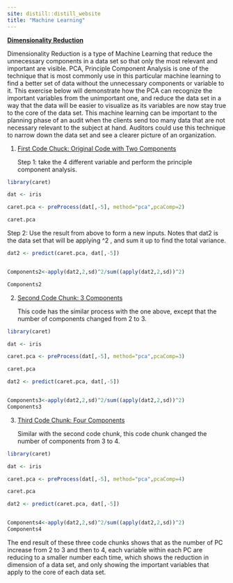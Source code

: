 ```yaml
---
site: distill::distill_website
title: "Machine Learning"
---
```


[**Dimensionality Reduction**]{.ul}

Dimensionality Reduction is a type of Machine Learning that reduce the unnecessary components in a data set so that only the most relevant and important are visible. PCA, Principle Component Analysis is one of the technique that is most commonly use in this particular machine learning to find a better set of data without the unnecessary components or variable to it. This exercise below will demonstrate how the PCA can recognize the important variables from the unimportant one, and reduce the data set in a way that the data will be easier to visualize as its variables are now stay true to the core of the data set. This machine learning can be important to the planning phase of an audit when the clients send too many data that are not necessary relevant to the subject at hand. Auditors could use this technique to narrow down the data set and see a clearer picture of an organization.

1.  [First Code Chuck: Original Code with Two Components]{.ul}

    Step 1: take the 4 different variable and perform the principle component analysis.

```r
library(caret)

dat <- iris

caret.pca <- preProcess(dat[,-5], method="pca",pcaComp=2)

caret.pca
```

Step 2: Use the result from above to form a new inputs. Notes that dat2 is the data set that will be applying \^2 , and sum it up to find the total variance.

```r

dat2 <- predict(caret.pca, dat[,-5])


Components2<-apply(dat2,2,sd)^2/sum((apply(dat2,2,sd))^2)

Components2
```

2.  [Second Code Chunk: 3 Components]{.ul}

    This code has the similar process with the one above, except that the number of components changed from 2 to 3.

```r
library(caret)

dat <- iris

caret.pca <- preProcess(dat[,-5], method="pca",pcaComp=3)

caret.pca
```

```r

dat2 <- predict(caret.pca, dat[,-5])


Components3<-apply(dat2,2,sd)^2/sum((apply(dat2,2,sd))^2)
Components3
```

3.  [Third Code Chunk: Four Components]{.ul}

    Similar with the second code chunk, this code chunk changed the number of components from 3 to 4.

```r
library(caret)

dat <- iris

caret.pca <- preProcess(dat[,-5], method="pca",pcaComp=4)

caret.pca
```

```r

dat2 <- predict(caret.pca, dat[,-5])


Components4<-apply(dat2,2,sd)^2/sum((apply(dat2,2,sd))^2)
Components4
```

The end result of these three code chunks shows that as the number of PC increase from 2 to 3 and then to 4, each variable within each PC are reducing to a smaller number each time, which shows the reduction in dimension of a data set, and only showing the important variables that apply to the core of each data set.

